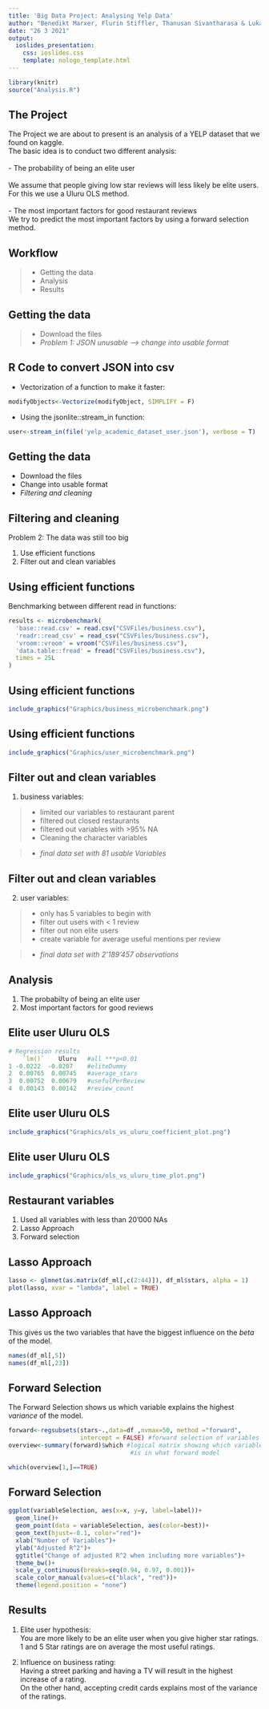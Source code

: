 ```yaml
---
title: 'Big Data Project: Analysing Yelp Data'
author: "Benedikt Marxer, Flurin Stiffler, Thanusan Sivantharasa & Lukas Jakob"
date: "26 3 2021"
output: 
  ioslides_presentation:
    css: ioslides.css
    template: nologo_template.html
---
```


```r
library(knitr)
source("Analysis.R")
```

## The Project

The Project we are about to present is an analysis of a YELP dataset that we found on kaggle.<br>
The basic idea is to conduct two different analysis:
<br>
<br>
- The probability of being an elite user <br>
<br>
We assume that people giving low star reviews will less likely be elite users.
For this we use a Uluru OLS method.
<br>
<br>
- The most important factors for good restaurant reviews
<br>
We try to predict the most important factors by using a forward selection method.


## Workflow

> - Getting the data
> - Analysis
> - Results

## Getting the data

> - Download the files
> - *Problem 1: JSON unusable --> change into usable format*


## R Code to convert JSON into csv


- Vectorization of a function to make it faster:

```r
modifyObjects<-Vectorize(modifyObject, SIMPLIFY = F)
```


- Using the jsonlite::stream_in function:

```r
user<-stream_in(file('yelp_academic_dataset_user.json'), verbose = T)
```


## Getting the data

- Download the files
- Change into usable format
- *Filtering and cleaning*



## Filtering and cleaning
Problem 2: The data was still too big

1. Use efficient functions
2. Filter out and clean variables



## Using efficient functions

Benchmarking between different read in functions:

```r
results <- microbenchmark(
  'base::read.csv' = read.csv("CSVFiles/business.csv"),
  'readr::read_csv' = read_csv("CSVFiles/business.csv"),
  'vroom::vroom' = vroom("CSVFiles/business.csv"),
  'data.table::fread' = fread("CSVFiles/business.csv"),
  times = 25L
)
```


## Using efficient functions
```r
include_graphics("Graphics/business_microbenchmark.png")
```


## Using efficient functions
```r

include_graphics("Graphics/user_microbenchmark.png")
```


## Filter out and clean variables

1. business variables:

> - limited our variables to restaurant parent
> - filtered out closed restaurants
> - filtered out variables with >95% NA
> - Cleaning the character variables

> - *final data set with 81 usable Variables*

        

## Filter out and clean variables

2. user variables:

> - only has 5 variables to begin with
> - filter out users with < 1 review
> - filter out non elite users
> - create variable for average useful mentions per review

> - *final data set with 2'189'457 observations*

## Analysis

1. The probabilty of being an elite user
2. Most important factors for good reviews

## Elite user Uluru OLS

```r
# Regression results
    `lm()`    Uluru   #all ***p<0.01
1 -0.0222  -0.0207    #eliteDummy
2  0.00765  0.00745   #average_stars
3  0.00752  0.00679   #usefulPerReview
4  0.00143  0.00142   #review_count
```

## Elite user Uluru OLS

```r
include_graphics("Graphics/ols_vs_uluru_coefficient_plot.png")
```

## Elite user Uluru OLS

```r
include_graphics("Graphics/ols_vs_uluru_time_plot.png")
```

## Restaurant variables
1. Used all variables with less than 20'000 NAs
2. Lasso Approach
3. Forward selection

## Lasso Approach

```r
lasso <- glmnet(as.matrix(df_ml[,c(2:44)]), df_ml$stars, alpha = 1) 
plot(lasso, xvar = "lambda", label = TRUE)
```

## Lasso Approach

This gives us the two variables that have the biggest influence on the *beta* of the model.

```r
names(df_ml[,5])
names(df_ml[,23])
```


## Forward Selection

The Forward Selection shows us which variable explains the highest *variance* of the model.

```r

forward<-regsubsets(stars~.,data=df ,nvmax=50, method ="forward",
                    intercept = FALSE) #forward selection of variables
overview<-summary(forward)$which #logical matrix showing which variable
                                  #is in what forward model

which(overview[1,]==TRUE)
```

## Forward Selection

```r
ggplot(variableSelection, aes(x=x, y=y, label=label))+ 
  geom_line()+
  geom_point(data = variableSelection, aes(color=best))+
  geom_text(hjust=-0.1, color="red")+
  xlab("Number of Variables")+
  ylab("Adjusted R^2")+
  ggtitle("Change of adjusted R^2 when including more variables")+ 
  theme_bw()+
  scale_y_continuous(breaks=seq(0.94, 0.97, 0.001))+
  scale_color_manual(values=c("black", "red"))+
  theme(legend.position = "none")
```


## Results

1. Elite user hypothesis:<br>
    You are more likely to be an elite user when you give higher star ratings.<br> 
    1 and 5 Star ratings are on average the most useful ratings.
    
2. Influence on business rating:<br>
    Having a street parking and having a TV will result in the highest increase of a rating.<br>
    On the other hand, accepting credit cards explains most of the variance of the ratings.
